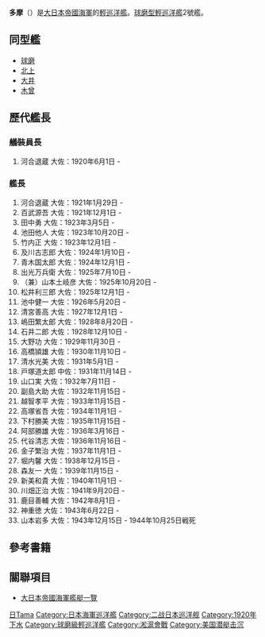 {{軍艦模板
|名稱= {{lang|ja|多摩}} [[File:Naval_Ensign_of_Japan.svg|30px]]<br /> <small>{{lang|ja|たま}}
|名稱2=
|圖片= [[File:Japanese_cruiser_Tama_in_1942.jpg|250px]]
|照片說明=
|圖片2= 
|照片說明2= 
|艦種= [[輕巡洋艦|輕巡洋艦]]
|擁有國= 
|艦級= [[球磨型輕巡洋艦|球磨型輕巡洋艦]]
|製造= {{tsl|ja|三菱重工業長崎造船所|三菱造船長崎造船所}}
|動工= 1918年8月10日
|下水= 1920年2月10日
|服役= 1921年1月29日
|退役= 
|結局= 1944年10月25日遭擊沉
|除籍= 1944年12月20日
|基準= 5,100噸
|滿載= 5,500噸
|長度= 162.15米
|闊度= 14.17米
|吃水= 4.80米
|極速= 36節
|鍋爐= 
|引擎= 
|出力= 90,000匹[[馬力|馬力]]
|續航= 5000浬（14節）
|乘員= 450人
|裝甲= 
|艦載機= 1架（改裝後）
|裝備= 50倍徑14cm單裝砲7門<br />40倍徑8cm高角砲2門<br />53cm連裝魚雷發射管4基<br />五號機雷150個
}}
'''多摩'''（{{lang|ja|たま}}）是[[大日本帝國海軍|大日本帝國海軍]]的[[輕巡洋艦|輕巡洋艦]]。[[球磨型輕巡洋艦|球磨型輕巡洋艦]]2號艦。

==同型艦==
* [[球磨號輕巡洋艦|球磨]]
* [[北上號輕巡洋艦|北上]]
* [[大井號輕巡洋艦|大井]]
* [[木曾號輕巡洋艦|木曾]]

==歷代艦長==

===艤裝員長===
#河合退蔵 大佐：1920年6月1日 -

===艦長===
#河合退蔵 大佐：1921年1月29日 -
#百武源吾 大佐：1921年12月1日 -
#田中勇 大佐：1923年3月5日 -
#池田他人 大佐：1923年10月20日 -
#竹内正 大佐：1923年12月1日 -
#及川古志郎 大佐：1924年1月10日 -
#青木国太郎 大佐：1924年12月1日 -
#出光万兵衛 大佐：1925年7月10日 -
#（兼）山本土岐彦 大佐：1925年10月20日 -
#松井利三郎 大佐：1925年12月1日 -
#池中健一 大佐：1926年5月20日 -
#清宮善高 大佐：1927年12月1日 -
#嶋田繁太郎 大佐：1928年8月20日 -
#石井二郎 大佐：1928年12月10日 -
#大野功 大佐：1929年11月30日 -
#高橋頴雄 大佐：1930年11月10日 -
#清水光美 大佐：1931年5月1日 -
#戸塚道太郎 中佐：1931年11月14日 -
#山口実 大佐：1932年7月11日 -
#副島大助 大佐：1932年11月15日 -
#越智孝平 大佐：1933年11月15日 -
#高塚省吾 大佐：1934年11月1日 -
#下村勝美 大佐：1935年11月15日 -
#阿部勝雄 大佐：1936年3月16日 -
#代谷清志 大佐：1936年11月16日 -
#金子繁治 大佐：1937年11月1日 -
#堀内馨 大佐：1938年12月15日 -
#森友一 大佐：1939年11月15日 -
#新美和貴 大佐：1940年11月1日 -
#川畑正治 大佐：1941年9月20日 -
#鹿目善輔 大佐：1942年8月1日 -
#神重徳 大佐：1943年6月22日 -
#山本岩多 大佐：1943年12月15日 - 1944年10月25日戦死

== 參考書籍 ==

== 關聯項目 ==
* [[大日本帝國海軍艦艇一覽|大日本帝國海軍艦艇一覽]]



{{日本輕巡洋艦}}
{{DEFAULTSORT:Tama}}
[[Category:第二次世界大战南海沉船|日Tama]]
[[Category:日本海軍巡洋艦|Category:日本海軍巡洋艦]]
[[Category:二战日本巡洋舰|Category:二战日本巡洋舰]]
[[Category:1920年下水|Category:1920年下水]]
[[Category:球磨級輕巡洋艦|Category:球磨級輕巡洋艦]]
[[Category:淞滬會戰|Category:淞滬會戰]]
[[Category:美国潜艇击沉|Category:美国潜艇击沉]]